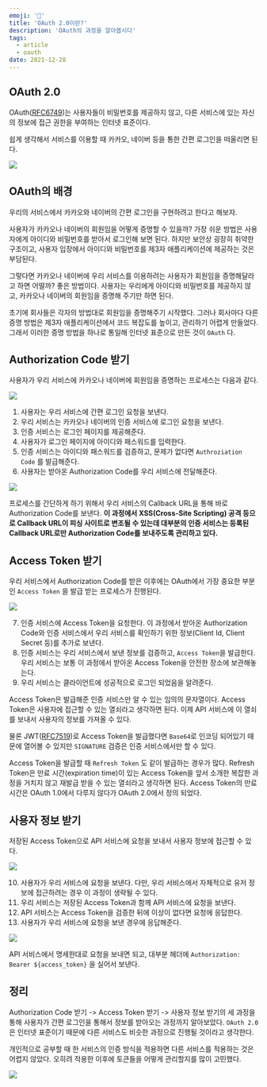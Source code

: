 ```yaml
---
emoji: '🔑'
title: 'OAuth 2.0이란?'
description: 'OAuth의 과정을 알아봅시다'
tags:
  - article
  - oauth
date: 2021-12-28
---
```


## OAuth 2.0

OAuth([RFC6749](https://datatracker.ietf.org/doc/html/rfc6749))는 사용자들이 비밀번호를 제공하지 않고, 다른 서비스에 있는 자신의 정보에 접근 권한을 부여하는 인터넷 표준이다.

쉽게 생각해서 서비스를 이용할 때 카카오, 네이버 등을 통한 간편 로그인을 떠올리면 된다.

![](0.png)

## OAuth의 배경

우리의 서비스에서 카카오와 네이버의 간편 로그인을 구현하려고 한다고 해보자.

사용자가 카카오나 네이버의 회원임을 어떻게 증명할 수 있을까? 가장 쉬운 방법은 사용자에게 아이디와 비밀번호를 받아서 로그인해 보면 된다. 하지만 보안상 굉장히 취약한 구조이고, 사용자 입장에서 아이디와 비밀번호를 제3자 애플리케이션에 제공하는 것은 부담된다.

그렇다면 카카오나 네이버에 우리 서비스를 이용하려는 사용자가 회원임을 증명해달라고 하면 어떨까? 좋은 방법이다. 사용자는 우리에게 아이디와 비밀번호를 제공하지 않고, 카카오나 네이버의 회원임을 증명해 주기만 하면 된다.

초기에 회사들은 각자의 방법대로 회원임을 증명해주기 시작했다. 그러나 회사마다 다른 증명 방법은 제3자 애플리케이션에서 코드 복잡도를 높이고, 관리하기 어렵게 만들었다. 그래서 이러한 증명 방법을 하나로 통일해 인터넷 표준으로 만든 것이 `OAuth` 다.

## Authorization Code 받기

사용자가 우리 서비스에 카카오나 네이버에 회원임을 증명하는 프로세스는 다음과 같다.

![](1.png)

1. 사용자는 우리 서비스에 간편 로그인 요청을 보낸다.
2. 우리 서비스는 카카오나 네이버의 인증 서비스에 로그인 요청을 보낸다.
3. 인증 서비스는 로그인 페이지를 제공해준다.
4. 사용자가 로그인 페이지에 아이디와 패스워드를 입력한다.
5. 인증 서비스는 아이디와 패스워드를 검증하고, 문제가 없다면 `Authroziation Code` 를 발급해준다.
6. 사용자는 받아온 Authorization Code를 우리 서비스에 전달해준다.

![](2.png)

프로세스를 간단하게 하기 위해서 우리 서비스의 Callback URL을 통해 바로 Authorization Code를 보낸다. **이 과정에서 XSS(Cross-Site Scripting) 공격 등으로 Callback URL이 피싱 사이트로 변조될 수 있는데 대부분의 인증 서비스는 등록된 Callback URL로만 Authorization Code를 보내주도록 관리하고 있다.**

## Access Token 받기

우리 서비스에서 Authorization Code를 받은 이후에는 OAuth에서 가장 중요한 부분인 `Access Token` 을 발급 받는 프로세스가 진행된다.

![](3.png)

7. 인증 서비스에 Access Token을 요청한다. 이 과정에서 받아온 Authorization Code와 인증 서비스에서 우리 서비스를 확인하기 위한 정보(Client Id, Client Secret 등)를 추가로 보낸다.
8. 인증 서비스는 우리 서비스에서 보낸 정보를 검증하고, `Access Token`을 발급한다. 우리 서비스는 보통 이 과정에서 받아온 Access Token을 안전한 장소에 보관해놓는다.
9. 우리 서비스는 클라이언트에 성공적으로 로그인 되었음을 알려준다.

Access Token은 발급해준 인증 서비스만 알 수 있는 임의의 문자열이다. Access Token은 사용자에 접근할 수 있는 열쇠라고 생각하면 된다. 이제 API 서비스에 이 열쇠를 보내서 사용자의 정보를 가져올 수 있다.

물론 JWT([RFC7519](https://datatracker.ietf.org/doc/html/rfc7519))로 Access Token을 발급했다면 `Base64`로 인코딩 되어있기 때문에 열어볼 수 있지만 `SIGNATURE` 검증은 인증 서비스에서만 할 수 있다.

Access Token을 발급할 때 `Refresh Token` 도 같이 발급하는 경우가 많다. Refresh Token은 만료 시간(expiration time)이 있는 Access Token을 앞서 소개한 복잡한 과정을 거치지 않고 재발급 받을 수 있는 열쇠라고 생각하면 된다. Access Token의 만료 시간은 OAuth 1.0에서 다루지 않다가 OAuth 2.0에서 정의 되었다.

## 사용자 정보 받기

저장된 Access Token으로 API 서비스에 요청을 보내서 사용자 정보에 접근할 수 있다.

![](4.png)

10. 사용자가 우리 서비스에 요청을 보낸다. 다만, 우리 서비스에서 자체적으로 유저 정보에 접근하려는 경우 이 과정이 생략될 수 있다.
11. 우리 서비스는 저장된 Access Token과 함께 API 서비스에 요청을 보낸다.
12. API 서비스는 Access Token을 검증한 뒤에 이상이 없다면 요청에 응답한다.
13. 사용자가 우리 서비스에 요청을 보낸 경우에 응답해준다.

![](5.png)

API 서비스에서 명세한대로 요청을 보내면 되고, 대부분 헤더에 `Authorization: Bearer ${access_token}` 을 실어서 보낸다.

## 정리

Authorization Code 받기 -> Access Token 받기 -> 사용자 정보 받기의 세 과정을 통해 사용자가 간편 로그인을 통해서 정보를 받아오는 과정까지 알아보았다. `OAuth 2.0` 은 인터넷 표준이기 때문에 다른 서비스도 비슷한 과정으로 진행될 것이라고 생각한다.

개인적으로 공부할 때 한 서비스의 인증 방식을 적용하면 다른 서비스를 적용하는 것은 어렵지 않았다. 오히려 적용한 이후에 토큰들을 어떻게 관리할지를 많이 고민했다.

![](6.png)
